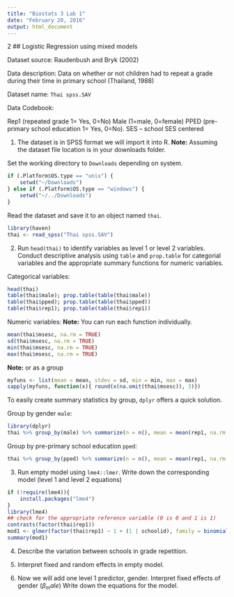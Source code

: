 ```yaml
---
title: "Biostats 3 Lab 1"
date: "February 20, 2016"
output: html_document
---
```

2
## Logistic Regression using mixed models

Dataset source: Raudenbush and Bryk (2002)

Data description: Data on whether or not children had to repeat a grade during their time in primary school (Thailand, 1988)

Dataset name: `Thai spss.SAV`

Data Codebook:

Rep1 (repeated grade 1= Yes, 0=No)
Male (1=male, 0=female)
PPED (pre-primary school education 1= Yes, 0=No).
SES – school SES centered

1. The dataset is in SPSS format we will import it into R. 
__Note:__ Assuming the dataset file location is in your downloads folder.

Set the working directory to `Downloads` depending on system. 

```r
if (.Platform$OS.type == "unix") {
    setwd("~/Downloads")
} else if (.Platform$OS.type == "windows") {
    setwd("~/../Downloads")
}
```

Read the dataset and save it to an object named `thai`. 

```r
library(haven)
thai <- read_spss("Thai spss.SAV")
```

2. Run `head(thai)` to identify variables as level 1 or level 2 variables. Conduct descriptive analysis using `table` and `prop.table` for categorial variables and the appropriate summary functions for numeric variables. 

Categorical variables: 

```r
head(thai)
table(thai$male); prop.table(table(thai$male))
table(thai$pped); prop.table(table(thai$pped))
table(thai$rep1); prop.table(table(thai$rep1))
```

Numeric variables: 
__Note:__ You can run each function individually. 

```r
mean(thai$msesc, na.rm = TRUE)
sd(thai$msesc, na.rm = TRUE)
min(thai$msesc, na.rm = TRUE)
max(thai$msesc, na.rm = TRUE)
```

__Note:__ or as a group 

```r
myfuns <- list(mean = mean, stdev = sd, min = min, max = max)
sapply(myfuns, function(x){ round(x(na.omit(thai$msesc)), 3)})
```

To easily create summary statistics by group, `dplyr` offers a quick solution. 

Group by gender `male`: 
```r
library(dplyr)
thai %>% group_by(male) %>% summarize(n = n(), mean = mean(rep1, na.rm = TRUE), sd = sd(rep1, na.rm = TRUE))
```

Group by pre-primary school education `pped`: 
```r
thai %>% group_by(pped) %>% summarize(n = n(), mean = mean(rep1, na.rm = TRUE), sd = sd(rep1, na.rm = TRUE))
```

3. Run empty model using `lme4::lmer`. Write down the corresponding model (level 1 and level 2 equations)

```r
if (!require(lme4)){
    install.packages("lme4")
}
library(lme4)
## check for the appropriate reference variable (0 is 0 and 1 is 1)
contrasts(factor(thai$rep1))
mod1 <- glmer(factor(thai$rep1) ~ 1 + (1 | schoolid), family = binomial(link = "logit"), data = thai, control=glmerControl(optimizer="bobyqa"))
summary(mod1)
```

4. Describe the variation between schools in grade repetition.

5. Interpret fixed and random effects in empty model.

6. Now we will add one level 1 predictor, gender. Interpret fixed effects of gender ($\beta_male$) 
Write down the equations for the model.